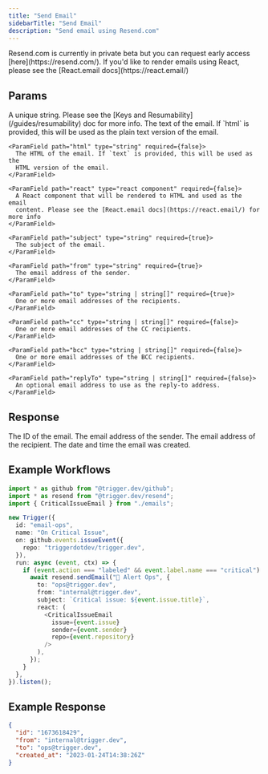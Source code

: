 ```yaml
---
title: "Send Email"
sidebarTitle: "Send Email"
description: "Send email using Resend.com"
---
```


<Tip>
  Resend.com is currently in private beta but you can request early access
  [here](https://resend.com/).
</Tip>


<Note>
  If you'd like to render emails using React, please see the [React.email
  docs](https://react.email/)
</Note>

## Params

<ParamField path="key" type="string" required={true}>
  A unique string. Please see the [Keys and Resumability](/guides/resumability)
  doc for more info.
</ParamField>

<ParamField path="message" type="object" required={true}>
  <Expandable title="properties" defaultOpen={true}>
    <ParamField path="text" type="string" required={false}>
      The text of the email. If `html` is provided, this will be used as the
      plain text version of the email.
    </ParamField>

    <ParamField path="html" type="string" required={false}>
      The HTML of the email. If `text` is provided, this will be used as the
      HTML version of the email.
    </ParamField>

    <ParamField path="react" type="react component" required={false}>
      A React component that will be rendered to HTML and used as the email
      content. Please see the [React.email docs](https://react.email/) for more info
    </ParamField>

    <ParamField path="subject" type="string" required={true}>
      The subject of the email.
    </ParamField>

    <ParamField path="from" type="string" required={true}>
      The email address of the sender.
    </ParamField>

    <ParamField path="to" type="string | string[]" required={true}>
      One or more email addresses of the recipients.
    </ParamField>

    <ParamField path="cc" type="string | string[]" required={false}>
      One or more email addresses of the CC recipients.
    </ParamField>

    <ParamField path="bcc" type="string | string[]" required={false}>
      One or more email addresses of the BCC recipients.
    </ParamField>

    <ParamField path="replyTo" type="string | string[]" required={false}>
      An optional email address to use as the reply-to address.
    </ParamField>

  </Expandable>
</ParamField>

## Response

<ResponseField name="id" type="string">
  The ID of the email.
</ResponseField>

<ResponseField name="from" type="string">
  The email address of the sender.
</ResponseField>

<ResponseField name="to" type="string">
  The email address of the recipient.
</ResponseField>

<ResponseField name="created_at" type="string">
  The date and time the email was created.
</ResponseField>

## Example Workflows

<CodeGroup>

```typescript criticalIssue.tsx
import * as github from "@trigger.dev/github";
import * as resend from "@trigger.dev/resend";
import { CriticalIssueEmail } from "./emails";

new Trigger({
  id: "email-ops",
  name: "On Critical Issue",
  on: github.events.issueEvent({
    repo: "triggerdotdev/trigger.dev",
  }),
  run: async (event, ctx) => {
    if (event.action === "labeled" && event.label.name === "critical") {
      await resend.sendEmail("🚨 Alert Ops", {
        to: "ops@trigger.dev",
        from: "internal@trigger.dev",
        subject: `Critical issue: ${event.issue.title}`,
        react: (
          <CriticalIssueEmail
            issue={event.issue}
            sender={event.sender}
            repo={event.repository}
          />
        ),
      });
    }
  },
}).listen();
```

</CodeGroup>

## Example Response

```json
{
  "id": "1673618429",
  "from": "internal@trigger.dev",
  "to": "ops@trigger.dev",
  "created_at": "2023-01-24T14:38:26Z"
}
```
